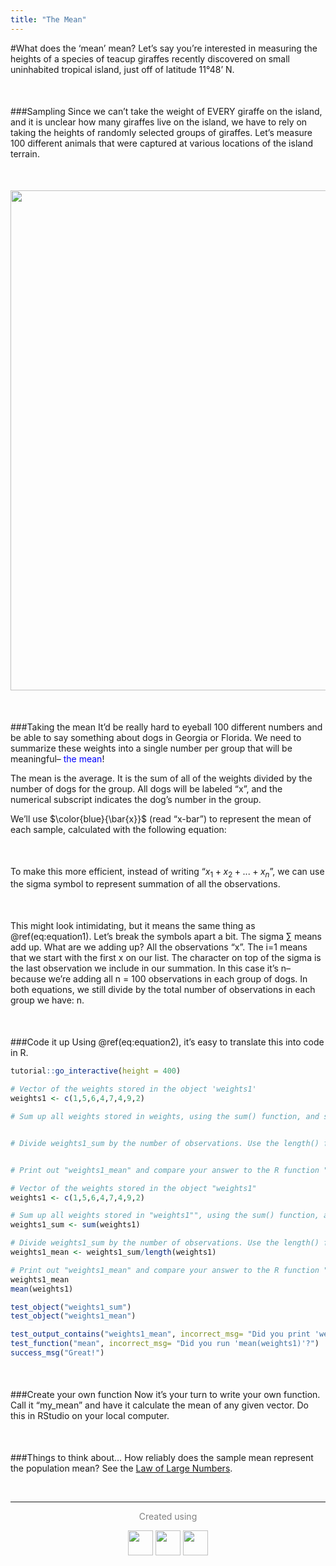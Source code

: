 ```yaml
---
title: "The Mean"
---
```


#What does the 'mean' mean?
Let's say you're interested in measuring the heights of a species of teacup giraffes recently discovered on small uninhabited tropical island, just off of latitude 11°48' N. 
<div style="margin-bottom:50px"></div>

###Sampling
Since we can't take the weight of EVERY giraffe on the island, and it is unclear how many giraffes live on the island, we have to rely on taking the heights of randomly selected groups of giraffes. Let's measure 100 different animals that were captured at various locations of the island terrain.

<div style="margin-top:50px"></div>
<center>![](giraffe_ruler.png){width=800px}</center>
<div style="margin-bottom:50px"></div>

###Taking the mean
It'd be really hard to eyeball 100 different numbers and be able to say something about dogs in Georgia or Florida. We need to summarize these weights into a single number per group that will be meaningful-- <span style="color:blue"> the mean</span>! 

The mean is the average. It is the sum of all of the weights divided by the number of dogs for the group. All dogs will be labeled "x", and the numerical subscript indicates the dog's number in the group.

<p>We'll use $\color{blue}{\bar{x}}$ (read "x-bar") to represent the mean of each sample, calculated with the following equation:</p>
<div style="margin-bottom:50px"></div>
\begin{equation}
 (\#eq:equation1)
 \Large \color{blue}{\bar{x}} = \frac{x_1 + x_2 + ... + x_n}{n}
 \end{equation}
<div style="margin-bottom:50px">
</div>
To make this more efficient, instead of writing "${x_1 + x_2 + ... + x_n}$", we can use the sigma symbol to represent summation of all the observations. 

<div style="margin-bottom:50px"></div>
\begin{equation}
 (\#eq:equation2)
 \Large \color{blue}{\bar{x}} = \frac{\sum_{i=1}^n x_i}{n}
 \end{equation}
<div style="margin-bottom:50px">
</div>

This might look intimidating, but it means the same thing as \@ref(eq:equation1). Let's break the symbols apart a bit. The sigma $\sum{}$ means add up. What are we adding up? All the observations "x". The i=1 means that we start with the first x on our list. The character on top of the sigma is the last observation we include in our summation. In this case it's n--because we're adding all n = 100 observations in each group of dogs. In both equations, we still divide by the total number of observations in each group we have: n. 
<div style="margin-bottom:50px">
</div>
###Code it up
Using \@ref(eq:equation2), it's easy to translate this into code in R.

```r
tutorial::go_interactive(height = 400)
```


```r
# Vector of the weights stored in the object 'weights1'
weights1 <- c(1,5,6,4,7,4,9,2)

# Sum up all weights stored in weights, using the sum() function, and save it as a new object called "weights1_sum"


# Divide weights1_sum by the number of observations. Use the length() function for n. Store your answer as "weights1_mean"


# Print out "weights1_mean" and compare your answer to the R function "mean(weights1)"

```
```r
# Vector of the weights stored in the object "weights1"
weights1 <- c(1,5,6,4,7,4,9,2)

# Sum up all weights stored in "weights1"", using the sum() function, and save it as a new object called "weights1_sum"
weights1_sum <- sum(weights1)

# Divide weights1_sum by the number of observations. Use the length() function for n. Store your answer as "weights1_mean"
weights1_mean <- weights1_sum/length(weights1)

# Print out "weights1_mean" and compare your answer to the R function "mean(weights1)"
weights1_mean
mean(weights1)
```
```r
test_object("weights1_sum")
test_object("weights1_mean")

test_output_contains("weights1_mean", incorrect_msg= "Did you print 'weights1_mean'?")
test_function("mean", incorrect_msg= "Did you run 'mean(weights1)'?")
success_msg("Great!")
```

<div style="margin-bottom:50px">
</div>
###Create your own function
 Now it's your turn to write your own function. Call it "my_mean" and have it calculate the mean of any given vector. Do this in RStudio on your local computer.
 <div style="margin-bottom:50px">
</div>
###Things to think about...
How reliably does the sample mean represent the population mean? See the [Law of Large Numbers](https://en.wikipedia.org/wiki/Law_of_large_numbers).


&nbsp;
<hr />
<p style="text-align: center;"> <span style="color: #808080;"> Created using </span></p>
<p><center>![](https://upload.wikimedia.org/wikipedia/commons/9/91/Octicons-mark-github.svg){width=40px}
![](https://bookdown.org/yihui/rmarkdown/images/hex-rmarkdown.png){width=40px}
![](https://www.rstudio.com/wp-content/uploads/2014/06/RStudio-Ball.png){width=40px}</p>
&nbsp;